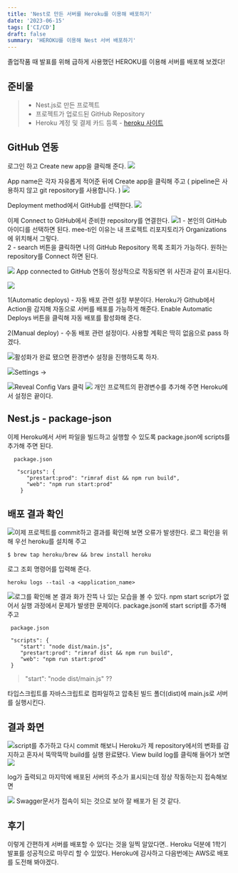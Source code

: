 ```yaml
---
title: 'Nest로 만든 서버를 Heroku를 이용해 배포하기'
date: '2023-06-15'
tags: ['CI/CD']
draft: false
summary: 'HEROKU를 이용해 Nest 서버 배포하기'
---
```


졸업작품 때 발표를 위해 급하게 사용했던 HEROKU를 이용해 서버를 배포해 보겠다!

## 준비물
>- Nest.js로 만든 프로젝트
>- 프로젝트가 업로드된 GitHub Repository
>- Heroku 계정 및 결제 카드 등록  - [heroku 사이트](https://dashboard.heroku.com/apps)

## GitHub 연동
로그인 하고 Create new app을 클릭해 준다.
![](https://velog.velcdn.com/images/mintmin0320/post/cd2f30f8-a964-4d96-8b48-beabffc5f440/image.png)

App name은 각자 자유롭게 적어준 뒤에 Create app을 클릭해 주고
( pipeline은 사용하지 않고 git repository를 사용합니다. )
![](https://velog.velcdn.com/images/mintmin0320/post/94bd8bef-606f-4e07-ab0e-5ac11f1d6e24/image.png)

Deployment method에서 GitHub를 선택한다.
![](https://velog.velcdn.com/images/mintmin0320/post/c555ef9f-64db-4777-97c8-603ffb5e8090/image.png)

이제 Connect to GitHub에서 준비한 repository를 연결한다.
![](https://velog.velcdn.com/images/mintmin0320/post/6a6e6542-4f3e-4b13-987f-79d45acef0b7/image.png)1 - 본인의 GitHub아이디를 선택하면 된다. mee-ti인 이유는 내 프로젝트 리포지토리가 Organizations에 위치해서 그렇다. <br/>
2 - search 버튼을 클릭하면 나의 GitHub Repository 목록 조회가 가능하다. 원하는 repository를 Connect 하면 된다.

![](https://velog.velcdn.com/images/mintmin0320/post/cd9538a9-a7a1-4013-9f4a-4f0fdac7d49a/image.png)
App connected to GitHub 연동이 정상적으로 작동되면 위 사진과 같이 표시된다.

![](https://velog.velcdn.com/images/mintmin0320/post/32b88d2d-a8ae-479d-93f2-77cf81d46624/image.png)

1(Automatic deploys) - 자동 배포 관련 설정 부분이다. Heroku가 Github에서 Action을 감지해 자동으로 서버를 배포를 가능하게 해준다. 
Enable Automatic Deploys 버튼을 클릭해 자동 배포를 활성화해 준다.

2(Manual deploy) - 수동 배포 관련 설정이다. 사용할 계획은 딱히 없음으로 pass 하겠다.

![](https://velog.velcdn.com/images/mintmin0320/post/44b6d8ff-6c9e-496c-8f06-a3907c29c0fd/image.png)활성화가 완료 됐으면 환경변수 설정을 진행하도록 하자.


![](https://velog.velcdn.com/images/mintmin0320/post/f999b54b-df1c-40bd-a1a3-0268bdece23b/image.png)Settings -> 

![](https://velog.velcdn.com/images/mintmin0320/post/e8b4c951-1d4f-48cb-ba89-813cfc1f506a/image.png)Reveal Config Vars 클릭 
![](https://velog.velcdn.com/images/mintmin0320/post/c4bab96d-7a74-4d34-8706-8a7a7034b722/image.png) 개인 프로젝트의 환경변수를 추가해 주면 Heroku에서 설정은 끝이다.



## Nest.js - package-json
이제 Heroku에서 서버 파일을 빌드하고 실행할 수 있도록 package.json에
scripts를 추가해 주면 된다.
```
  package.json
  
   "scripts": {
	  "prestart:prod": "rimraf dist && npm run build",
	  "web": "npm run start:prod"
    }
```


## 배포 결과 확인
![](https://velog.velcdn.com/images/mintmin0320/post/72fe4875-6a5c-4860-a1c1-2073b5f20875/image.png)이제 프로젝트를 commit하고 결과를 확인해 보면 오류가 발생한다. 로그 확인을 위해 우선 heroku를 설치해 주고
```
$ brew tap heroku/brew && brew install heroku
```
로그 조회 명령어를 입력해 준다.
```
heroku logs --tail -a <application_name>
```
![](https://velog.velcdn.com/images/mintmin0320/post/f8153a1d-1a54-450f-af0a-4ad7aeaafcb3/image.png)로그를 확인해 본 결과 화가 잔뜩 나 있는 모습을 볼 수 있다. npm start script가 없어서 실행 과정에서 문제가 발생한 문제이다.  package.json에 start script를 추가해 주고
```
 package.json

 "scripts": {
  	"start": "node dist/main.js",
    "prestart:prod": "rimraf dist && npm run build",
    "web": "npm run start:prod"
 }
```
>"start": "node dist/main.js" ??

타입스크립트를 자바스크립트로 컴파일하고 압축된 빌드 폴더(dist)에 main.js로 서버를 실행시킨다.

## 결과 화면
![](https://velog.velcdn.com/images/mintmin0320/post/1926b091-dfad-4b4d-9445-4dd77fc1e384/image.png)script를 추가하고 다시 commit 해보니 Heroku가 제 repository에서의 변화를 감지하고 혼자서 뚝딱뚝딱 build를 실행 완료됐다. View build log를 클릭해 들어가 보면 
![](https://velog.velcdn.com/images/mintmin0320/post/30c2c28a-fc36-4419-863f-7d72361ec8eb/image.png)

log가 출력되고 마지막에 배포된 서버의 주소가 표시되는데 정상 작동하는지 접속해보면

![](https://velog.velcdn.com/images/mintmin0320/post/629319d5-39f8-4ddf-9f9e-8ffd2aa12faa/image.png) Swagger문서가 접속이 되는 것으로 보아 잘 배포가 된 것 같다.
<br/>

## 후기
이렇게 간편하게 서버를 배포할 수 있다는 것을 일찍 알았다면.. Heroku 덕분에 1학기 발표를 성공적으로 마무리 할 수 있었다. Heroku에 감사하고 다음번에는 AWS로 배포를 도전해 봐야겠다.

